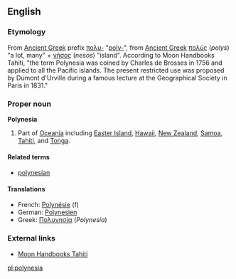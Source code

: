 ==English==

===Etymology===
From [[Ancient Greek]] prefix [[πολυ-]] "[[poly-]]", from [[Ancient Greek]] [[πολύς]] (''polys'') "a lot, many" + [[νήσος]] (''nesos'') "island". According to Moon Handbooks Tahiti, "the term Polynesia was coined by Charles de Brosses in 1756 and applied to all the Pacific islands.  The present restricted use was proposed by Dumont d'Urville during a famous lecture at the Geographical Society in Paris in 1831."

===Proper noun===
'''Polynesia'''
#Part of [[Oceania]] including [[Easter Island]], [[Hawaii]], [[New Zealand]], [[Samoa]], [[Tahiti]], and [[Tonga]].<!-- perhaps others -->

====Related terms====
*[[polynesian]]<!-- uppercase, lowercase, or both? -->

====Translations====
*French: [[Polynésie]] (f)
*German: [[Polynesien]]
*Greek: [[Πολυνησία]] (''Polynesia'') {{f}}

===External links===
*[http://www.southpacific.org/tahiti.html Moon Handbooks Tahiti]

[[pl:polynesia]]